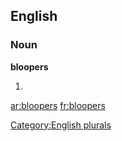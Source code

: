 
==English==

===Noun===
'''bloopers'''

# {{plural of|[[blooper]]}}

[[Category:English plurals]]

[[ar:bloopers]]
[[fr:bloopers]]